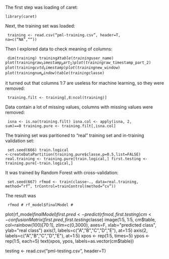 The first step was loading of caret:

    library(caret)

Next, the training set was loaded:

<code>
training <- read.csv("pml-training.csv", header=T, na=c("NA",""))
</code>

Then I explored data to check meaning of columns:

<code>
dim(training)
training$X
table(training$user_name)
plot(training$raw_timestamp_part_1)
plot(training$raw_timestamp_part_2)
plot(training$cvtd_timestamp)
plot(training$new_window)
plot(training$num_window)
table(training$classe)
</code>

it turned out that columns 1:7 are useless for machine learning, so they were removed:

<code>
training.filt <- training[,8:ncol(training)]
</code>

Data contain a lot of missing values, columns with missing values were removed:

<code>
isna <- is.na(training.filt)
isna.col <- apply(isna, 2, sum)==0
training.pure <- training.filt[,isna.col]
</code>

The training set was paritioned to "real" training set and in-training validation set:

<code>
set.seed(666)
train.logical <-createDataPartition(training.pure$classe,p=0.5,list=FALSE)
real.training <- training.pure[train.logical,]
first.testing <- training.pure[-train.logical,]
</code>

It was trained by Random Forest with cross-validation:

<code>
set.seed(667)
rfmod <- train(classe~., data=real.training,
               method="rf", trControl=trainControl(method="cv"))
</code>

The result was

<code>
rfmod
#
rf_model$finalModel
#
</code>

plot(rf_model$finalModel)
first.pred <- predict(rfmod, first.testing)
cm<-confusionMatrix(first.pred, first.testing$classe)
image(1:5, 1:5, cm$table, col=rainbow(100)[70:1], zlim=c(0,3000),
      axes=F, xlab="predicted class", ylab="real class")
axis(1, labels=c("A","B","C","D","E"), at=1:5)
axis(2, labels=c("A","B","C","D","E"), at=1:5)
xpos <- rep(1:5, times=5)
ypos <- rep(1:5, each=5)
text(xpos, ypos, labels=as.vector(cm$table))

testing <- read.csv("pml-testing.csv", header=T)
